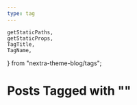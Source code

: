 ```yaml
---
type: tag
---
```


    getStaticPaths,
    getStaticProps,
    TagTitle,
    TagName,
} from "nextra-theme-blog/tags";

<TagTitle />

# Posts Tagged with "<TagName />"

